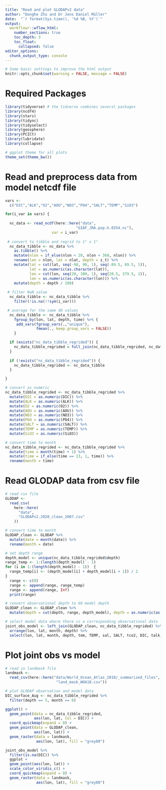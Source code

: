 ```yaml
---
title: "Read and plot GLODAPv2 data"
author: "Donghe Zhu and Dr Jens Daniel Müller"
date:  "`r format(Sys.time(), '%d %B, %Y')`"
output: 
  workflowr::wflow_html:
    number_sections: true
    toc_depth: 3
    toc_float:
      collapsed: false
editor_options:
  chunk_output_type: console
---
```



```r
# Some basic settings to improve the html output
knitr::opts_chunk$set(warning = FALSE, message = FALSE)
```


# Required Packages

```r
library(tidyverse) # the tidverse combines several packages
library(ncdf4)
library(stars)
library(tidync)
library(tidyselect)
library(geosphere)
library(PCICt)
library(lubridate)
library(collapse)
```


```r
# ggplot theme for all plots
theme_set(theme_bw())
```

# Read and preprocess data from model  netcdf file
```r

vars <- 
  c("DIC","ALK","O2","AOU","NO3","PO4","SALT","TEMP","SiO3")

for(i_var in vars) { 
  
  nc_data <- read_ncdf(here::here("data",
                                "GIAF_JRA.pop.h.0354.nc"),
                     var = i_var)
  
 # convert to tibble and regrid to 1° x 1°
  nc_data_tibble <- nc_data %>%
    as.tibble() %>%
    mutate(nlon = if_else(nlon < 20, nlon + 360, nlon)) %>%
    rename(lon = nlon, lat = nlat, depth = z_t) %>%
    mutate(lat = cut(lat, seq(-90, 90, 1), seq(-89.5, 89.5, 1)),
           lat = as.numeric(as.character(lat)),
           lon = cut(lon, seq(20, 380, 1), seq(20.5, 379.5, 1)),
           lon = as.numeric(as.character(lon))) %>%
    mutate(depth = depth / 100)
  
 # filter NaN value
  nc_data_tibble <- nc_data_tibble %>%
    filter(!is.na(!!sym(i_var)))

 # average for the same 4D values
  nc_data_tibble <- nc_data_tibble %>%
    fgroup_by(lon, lat, depth, time) %>% {
     add_vars(fgroup_vars(.,"unique"),
              fmean(., keep.group_vars = FALSE))
    }

  if (exists("nc_data_tibble_regrided")) {
    nc_data_tibble_regrided = full_join(nc_data_tibble_regrided, nc_data_tibble)
  }
  
  if (!exists("nc_data_tibble_regrided")) {
    nc_data_tibble_regrided <- nc_data_tibble 
  }

}

# convert as numeric
nc_data_tibble_regrided <- nc_data_tibble_regrided %>%
  mutate(DIC = as.numeric(DIC)) %>%
  mutate(ALK = as.numeric(ALK)) %>%
  mutate(O2 = as.numeric(O2)) %>%
  mutate(AOU = as.numeric(AOU)) %>%
  mutate(NO3 = as.numeric(NO3)) %>%
  mutate(PO4 = as.numeric(PO4)) %>%
  mutate(SALT = as.numeric(SALT)) %>%
  mutate(TEMP = as.numeric(TEMP)) %>%
  mutate(SiO3 = as.numeric(SiO3))

# convert time to month
nc_data_tibble_regrided <- nc_data_tibble_regrided %>%
  mutate(time = month(time) + 1) %>%
  mutate(time = if_else(time == 13, 1, time)) %>%
  rename(month = time)

```

# Read GLODAP data from csv file
```r

# read csv file
GLODAP <-
  read_csv(
    here::here(
      "data",
      "GLODAPv2.2020_clean_2007.csv"
    ))

# convert time to month
GLODAP_clean <- GLODAP %>%
  mutate(date = month(date)) %>%
  rename(month = date)

# set depth range
depth_model <- unique(nc_data_tibble_regrided$depth)
range_temp <- 1:(length(depth_model) - 1)
for (i in 1:(length(depth_model) - 1))  {
  range_temp[i] <- (depth_model[i] + depth_model[i + 1]) / 2
}
  range <- c(0)
  range <- append(range, range_temp) 
  range <- append(range, Inf)
  print(range)

# convert observational depth to 60 model depth
GLODAP_clean <- GLODAP_clean %>%
  mutate(depth = cut(depth, range, depth_model), depth = as.numeric(as.character(depth)))

# select model data where there is a corresponding observational data
joint_obs_model <- left_join(GLODAP_clean, nc_data_tibble_regrided) %>%
  arrange(lon, lat, month, depth) %>%
  select(lon, lat, month, depth, tem, TEMP, sal, SALT, tco2, DIC, talk, ALK, nitrate, NO3, phosphate, PO4, silicate, SiO3, oxygen, O2, aou, AOU)

```

# Plot joint obs vs model
```r

# read in landmask file
landmask <- 
  read_csv(here::here("data/World_Ocean_Atlas_2018/_summarized_files",
                       "land_mask_WOA18.csv"))

# plot GLODAP observation and model data
DIC_surface_Aug <- nc_data_tibble_regrided %>%
  filter(depth == 5, month == 8)

ggplot() + 
  geom_point(data = nc_data_tibble_regrided,
             aes(lon, lat, col = DIC)) +
  coord_quickmap(expand = 0) +
  geom_point(data = GLODAP_clean,
             aes(lon, lat)) +
  geom_raster(data = landmask,
              aes(lon, lat), fill = "grey80")

joint_obs_model %>%
  filter(is.na(DIC)) %>%
  ggplot +
  geom_point(aes(lon, lat)) +
  scale_color_viridis_c() +
  coord_quickmap(expand = 0) +
  geom_raster(data = landmask,
              aes(lon, lat), fill = "grey80")

```
